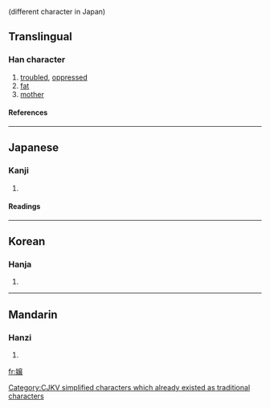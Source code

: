 {{see|孃|娘}} (different character in Japan)

==Translingual==
===Han character===
{{Han char|rn=38|rad=女|as=13|sn=16|four=|canj=女卜金女 (VYCV)}}
# [[troubled]], [[oppressed]]
# [[fat]]
# [[mother]]
====References====
{{Han ref|kx=0272.251|dkj=06807|hdz=21085.011|uh=5B22|ud=23330}}
----
==Japanese==
===Kanji===
{{ja-kanji|grade=|rs=女13}}
# {{defn|Japanese}} 
====Readings====
{{ja-readings|on=[[じょう]] (jō)|kun=}}
----
==Korean==
===Hanja===
{{ko-hanja|hangeul=양|rv=yang|mr=yang}}
# {{defn|Korean}}


[[Category:CJKV simplified characters which already existed as traditional characters]]
----
==Mandarin==
===Hanzi===
{{cmn-hanzi|pin=[[niáng]] (niang2)|wg=niang<sup>2</sup>}}
# {{defn|Mandarin}}

[[fr:嬢]]